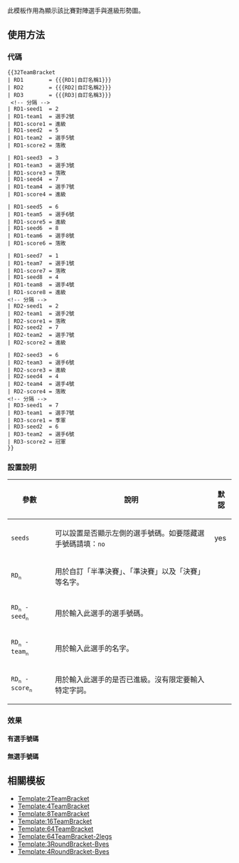 此模板作用為顯示該比賽對陣選手與進級形勢圖。

== 使用方法 ==
=== 代碼 ===
<pre style="overflow: auto;">
{{32TeamBracket
| RD1        = {{{RD1|自訂名稱1}}}
| RD2        = {{{RD2|自訂名稱2}}}
| RD3        = {{{RD3|自訂名稱3}}}
 <!-- 分隔 -->
| RD1-seed1  = 2
| RD1-team1  = 選手2號
| RD1-score1 = 進級
| RD1-seed2  = 5
| RD1-team2  = 選手5號
| RD1-score2 = 落敗

| RD1-seed3  = 3
| RD1-team3  = 選手3號
| RD1-score3 = 落敗
| RD1-seed4  = 7
| RD1-team4  = 選手7號
| RD1-score4 = 進級

| RD1-seed5  = 6
| RD1-team5  = 選手6號
| RD1-score5 = 進級
| RD1-seed6  = 8
| RD1-team6  = 選手8號
| RD1-score6 = 落敗

| RD1-seed7  = 1
| RD1-team7  = 選手1號
| RD1-score7 = 落敗
| RD1-seed8  = 4
| RD1-team8  = 選手4號
| RD1-score8 = 進級
<!-- 分隔 -->
| RD2-seed1  = 2
| RD2-team1  = 選手2號
| RD2-score1 = 落敗
| RD2-seed2  = 7
| RD2-team2  = 選手7號
| RD2-score2 = 進級

| RD2-seed3  = 6
| RD2-team3  = 選手6號
| RD2-score3 = 進級
| RD2-seed4  = 4
| RD2-team4  = 選手4號
| RD2-score4 = 落敗
<!-- 分隔 -->
| RD3-seed1  = 7
| RD3-team1  = 選手7號
| RD3-score1 = 季軍
| RD3-seed2  = 6
| RD3-team2  = 選手6號
| RD3-score2 = 冠軍
}}</pre>

=== 設置說明 ===
{| class=wikitable width=100%
! 參數
! 說明
! 默認
|- style="background:#dedede;"
| <code>seeds</code>
| 可以設置是否顯示左側的選手號碼。如要隱藏選手號碼請填：<code>no</code>
| yes
|- style="background:#dedede;"
| <code>RD<sub>n</sub></code>
| 用於自訂「半準決賽」、「準決賽」以及「決賽」等名字。
| {{n/a}}
|- style="background:#dedede;"
| <code>RD<sub>n</sub> - seed<sub>n</sub></code>
| 用於輸入此選手的選手號碼。
| {{n/a}}
|- style="background:#dedede;"
| <code>RD<sub>n</sub> - team<sub>n</sub></code>
| 用於輸入此選手的名字。
| {{n/a}}
|- style="background:#dedede;"
| <code>RD<sub>n</sub> - score<sub>n</sub></code>
| 用於輸入此選手的是否已進級。沒有限定要輸入特定字詞。
| {{n/a}}
|}

=== 效果 ===
==== 有選手號碼 ====
{{8TeamBracket
| RD1         = {{{RD1|自訂名稱1}}}
| RD2         = {{{RD2|自訂名稱2}}}
| RD3         = {{{RD3|自訂名稱3}}}
 <!-- 分隔 -->
| RD1-seed1  = 2
| RD1-team1  = 選手2號
| RD1-score1 = 進級
| RD1-seed2  = 5
| RD1-team2  = 選手5號
| RD1-score2 = 落敗

| RD1-seed3  = 3
| RD1-team3  = 選手3號
| RD1-score3 = 落敗
| RD1-seed4  = 7
| RD1-team4  = 選手7號
| RD1-score4 = 進級

| RD1-seed5  = 6
| RD1-team5  = 選手6號
| RD1-score5 = 進級
| RD1-seed6  = 8
| RD1-team6  = 選手8號
| RD1-score6 = 落敗

| RD1-seed7  = 1
| RD1-team7  = 選手1號
| RD1-score7 = 落敗
| RD1-seed8  = 4
| RD1-team8  = 選手4號
| RD1-score8 = 進級
<!-- 分隔 -->
| RD2-seed1  = 2
| RD2-team1  = 選手2號
| RD2-score1 = 落敗
| RD2-seed2  = 7
| RD2-team2  = 選手7號
| RD2-score2 = 進級

| RD2-seed3  = 6
| RD2-team3  = 選手6號
| RD2-score3 = 進級
| RD2-seed4  = 4
| RD2-team4  = 選手4號
| RD2-score4 = 落敗
<!-- 分隔 -->
| RD3-seed1  = 7
| RD3-team1  = 選手7號
| RD3-score1 = 季軍
| RD3-seed2  = 6
| RD3-team2  = 選手6號
| RD3-score2 = 冠軍
}}
==== 無選手號碼 ====
{{8TeamBracket
| RD1         = {{{RD1|自訂名稱1}}}
| RD2         = {{{RD2|自訂名稱2}}}
| RD3         = {{{RD3|自訂名稱3}}}
| seeds       = no
 <!-- 分隔 -->
| RD1-seed1  = 2
| RD1-team1  = 選手2號
| RD1-score1 = 進級
| RD1-seed2  = 5
| RD1-team2  = 選手5號
| RD1-score2 = 落敗

| RD1-seed3  = 3
| RD1-team3  = 選手3號
| RD1-score3 = 落敗
| RD1-seed4  = 7
| RD1-team4  = 選手7號
| RD1-score4 = 進級

| RD1-seed5  = 6
| RD1-team5  = 選手6號
| RD1-score5 = 進級
| RD1-seed6  = 8
| RD1-team6  = 選手8號
| RD1-score6 = 落敗

| RD1-seed7  = 1
| RD1-team7  = 選手1號
| RD1-score7 = 落敗
| RD1-seed8  = 4
| RD1-team8  = 選手4號
| RD1-score8 = 進級
<!-- 分隔 -->
| RD2-seed1  = 2
| RD2-team1  = 選手2號
| RD2-score1 = 落敗
| RD2-seed2  = 7
| RD2-team2  = 選手7號
| RD2-score2 = 進級

| RD2-seed3  = 6
| RD2-team3  = 選手6號
| RD2-score3 = 進級
| RD2-seed4  = 4
| RD2-team4  = 選手4號
| RD2-score4 = 落敗
<!-- 分隔 -->
| RD3-seed1  = 7
| RD3-team1  = 選手7號
| RD3-score1 = 季軍
| RD3-seed2  = 6
| RD3-team2  = 選手6號
| RD3-score2 = 冠軍
}}

== 相關模板 ==
*[[Template:2TeamBracket]]
*[[Template:4TeamBracket]]
*[[Template:8TeamBracket]]
*[[Template:16TeamBracket]]
*[[Template:64TeamBracket]]
*[[Template:64TeamBracket-2legs]]
*[[Template:3RoundBracket-Byes]]
*[[Template:4RoundBracket-Byes]]